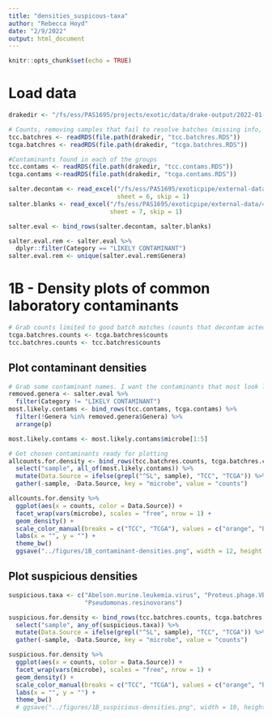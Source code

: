 ```yaml
---
title: "densities_suspicous-taxa"
author: "Rebecca Hoyd"
date: "2/9/2022"
output: html_document
---
```


```r
knitr::opts_chunk$set(echo = TRUE)
```

# Load data

```r
drakedir <- "/fs/ess/PAS1695/projects/exotic/data/drake-output/2022-01-13/"

# Counts, removing samples that fail to resolve batches (missing info, etc.)
tcc.batchres <- readRDS(file.path(drakedir, "tcc.batchres.RDS"))
tcga.batchres <- readRDS(file.path(drakedir, "tcga.batchres.RDS"))

#Contaminants found in each of the groups
tcc.contams <- readRDS(file.path(drakedir, "tcc.contams.RDS"))
tcga.contams <-readRDS(file.path(drakedir, "tcga.contams.RDS"))

salter.decontam <- read_excel("/fs/ess/PAS1695/exoticpipe/external-data/41586_2020_2095_MOESM2_ESM.xlsx",
                              sheet = 6, skip = 1)
salter.blanks <- read_excel("/fs/ess/PAS1695/exoticpipe/external-data/41586_2020_2095_MOESM2_ESM.xlsx", 
                            sheet = 7, skip = 1)

salter.eval <- bind_rows(salter.decontam, salter.blanks)

salter.eval.rem <- salter.eval %>%
  dplyr::filter(Category == "LIKELY CONTAMINANT")
salter.eval.rem <- unique(salter.eval.rem$Genera) 

```
# 1B - Density plots of common laboratory contaminants

```r
# Grab counts limited to good batch matches (counts that decontam acted on)
tcga.batchres.counts <- tcga.batchres$counts
tcc.batchres.counts <- tcc.batchres$counts


```

## Plot contaminant densities

```r
# Grab some contaminant names. I want the contaminants that most look like contaminants to decontam, without being evaluated as probably existing in the samples as fact by subsequent literature review.
removed.genera <- salter.eval %>%
  filter(Category != "LIKELY CONTAMINANT")
most.likely.contams <- bind_rows(tcc.contams, tcga.contams) %>%
  filter(!Genera %in% removed.genera$Genera) %>%
  arrange(p)

most.likely.contams <- most.likely.contams$microbe[1:5]

# Get chosen contaminants ready for plotting
allcounts.for.density <- bind_rows(tcc.batchres.counts, tcga.batchres.counts) %>%
  select("sample", all_of(most.likely.contams)) %>%
  mutate(Data.Source = ifelse(grepl("^SL", sample), "TCC", "TCGA")) %>%
  gather(-sample, -Data.Source, key = "microbe", value = "counts")
```

```r
allcounts.for.density %>%
  ggplot(aes(x = counts, color = Data.Source)) +
  facet_wrap(vars(microbe), scales = "free", nrow = 1) +
  geom_density() +
  scale_color_manual(breaks = c("TCC", "TCGA"), values = c("orange", "black")) +
  labs(x = "", y = "") +
  theme_bw() 
  ggsave("../figures/1B_contaminant-densities.png", width = 12, height = 4.5)
```
## Plot suspicious densities

```r
suspicious.taxa <- c("Abelson.murine.leukemia.virus", "Proteus.phage.VB_PmiS.Isfahan", 
                     "Pseudomonas.resinovorans")

suspicious.for.density <- bind_rows(tcc.batchres.counts, tcga.batchres.counts) %>%
  select("sample", any_of(suspicious.taxa)) %>%
  mutate(Data.Source = ifelse(grepl("^SL", sample), "TCC", "TCGA")) %>%
  gather(-sample, -Data.Source, key = "microbe", value = "counts")

suspicious.for.density %>%
  ggplot(aes(x = counts, color = Data.Source)) +
  facet_wrap(vars(microbe), scales = "free", nrow = 1) +
  geom_density() +
  scale_color_manual(breaks = c("TCC", "TCGA"), values = c("orange", "black")) +
  labs(x = "", y = "") +
  theme_bw() 
  # ggsave("../figures/1B_suspicious-densities.png", width = 10, height = 4.5)
```






